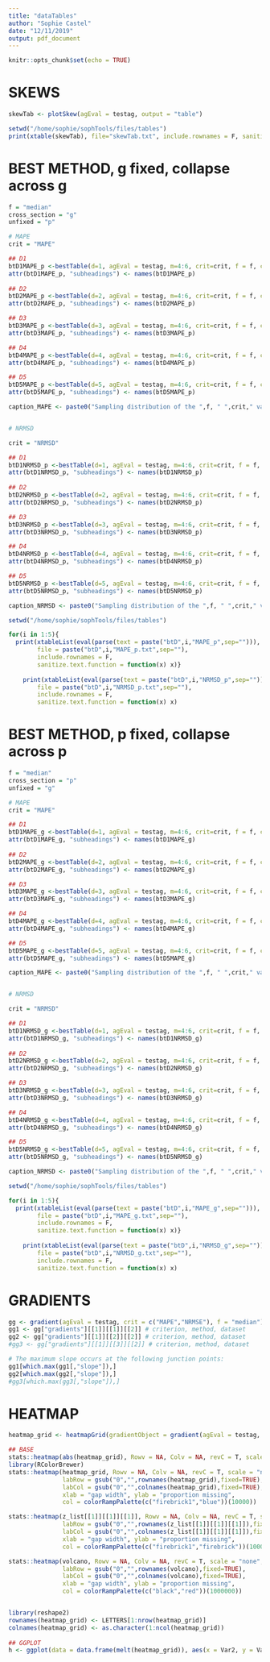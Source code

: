 ```yaml
---
title: "dataTables"
author: "Sophie Castel"
date: "12/11/2019"
output: pdf_document
---
```


```r
knitr::opts_chunk$set(echo = TRUE)
```

# SKEWS
```r
skewTab <- plotSkew(agEval = testag, output = "table")

setwd("/home/sophie/sophTools/files/tables")
print(xtable(skewTab), file="skewTab.txt", include.rownames = F, sanitize.text.function = function(x) x)
```

# BEST METHOD, g fixed, collapse across g
```r
f = "median"
cross_section = "g"
unfixed = "p"

# MAPE
crit = "MAPE"

## D1
btD1MAPE_p <-bestTable(d=1, agEval = testag, m=4:6, crit=crit, f = f, cross_section = cross_section, collapse = T)
attr(btD1MAPE_p, "subheadings") <- names(btD1MAPE_p)
  
## D2
btD2MAPE_p <-bestTable(d=2, agEval = testag, m=4:6, crit=crit, f = f, cross_section = cross_section, collapse = T)
attr(btD2MAPE_p, "subheadings") <- names(btD2MAPE_p)

## D3
btD3MAPE_p <-bestTable(d=3, agEval = testag, m=4:6, crit=crit, f = f, cross_section = cross_section, collapse = T)
attr(btD3MAPE_p, "subheadings") <- names(btD3MAPE_p)

## D4
btD4MAPE_p <-bestTable(d=4, agEval = testag, m=4:6, crit=crit, f = f, cross_section = cross_section, collapse = T)
attr(btD4MAPE_p, "subheadings") <- names(btD4MAPE_p)

## D5
btD5MAPE_p <-bestTable(d=5, agEval = testag, m=4:6, crit=crit, f = f, cross_section = cross_section, collapse = T)
attr(btD5MAPE_p, "subheadings") <- names(btD5MAPE_p)

caption_MAPE <- paste0("Sampling distribution of the ",f, " ",crit," values in dataset ",d,". Statistics are aggregated across $",cross_section,"$ and shown for each value of $",unfixed,"$.")


# NRMSD

crit = "NRMSD"

## D1
btD1NRMSD_p <-bestTable(d=1, agEval = testag, m=4:6, crit=crit, f = f, cross_section = cross_section, collapse = T)
attr(btD1NRMSD_p, "subheadings") <- names(btD1NRMSD_p)
  
## D2
btD2NRMSD_p <-bestTable(d=2, agEval = testag, m=4:6, crit=crit, f = f, cross_section = cross_section, collapse = T)
attr(btD2NRMSD_p, "subheadings") <- names(btD2NRMSD_p)

## D3
btD3NRMSD_p <-bestTable(d=3, agEval = testag, m=4:6, crit=crit, f = f, cross_section = cross_section, collapse = T)
attr(btD3NRMSD_p, "subheadings") <- names(btD3NRMSD_p)

## D4
btD4NRMSD_p <-bestTable(d=4, agEval = testag, m=4:6, crit=crit, f = f, cross_section = cross_section, collapse = T)
attr(btD4NRMSD_p, "subheadings") <- names(btD4NRMSD_p)

## D5
btD5NRMSD_p <-bestTable(d=5, agEval = testag, m=4:6, crit=crit, f = f, cross_section = cross_section, collapse = T)
attr(btD5NRMSD_p, "subheadings") <- names(btD5NRMSD_p)

caption_NRMSD <- paste0("Sampling distribution of the ",f, " ",crit," values in dataset ",d,". Statistics are aggregated across $",cross_section,"$ and shown for each value of $",unfixed,"$.")
```

```r
setwd("/home/sophie/sophTools/files/tables")

for(i in 1:5){
  print(xtableList(eval(parse(text = paste("btD",i,"MAPE_p",sep=""))), caption = caption_MAPE[i]), 
        file = paste("btD",i,"MAPE_p.txt",sep=""),
        include.rownames = F,
        sanitize.text.function = function(x) x)}
  
    print(xtableList(eval(parse(text = paste("btD",i,"NRMSD_p",sep=""))), caption = caption_NRMSD[i]), 
        file = paste("btD",i,"NRMSD_p.txt",sep=""),
        include.rownames = F,
        sanitize.text.function = function(x) x)

```

# BEST METHOD, p fixed, collapse across p
```r
f = "median"
cross_section = "p"
unfixed = "g"

# MAPE
crit = "MAPE"

## D1
btD1MAPE_g <-bestTable(d=1, agEval = testag, m=4:6, crit=crit, f = f, cross_section = cross_section, collapse = T)
attr(btD1MAPE_g, "subheadings") <- names(btD1MAPE_g)
  
## D2
btD2MAPE_g <-bestTable(d=2, agEval = testag, m=4:6, crit=crit, f = f, cross_section = cross_section, collapse = T)
attr(btD2MAPE_g, "subheadings") <- names(btD2MAPE_g)

## D3
btD3MAPE_g <-bestTable(d=3, agEval = testag, m=4:6, crit=crit, f = f, cross_section = cross_section, collapse = T)
attr(btD3MAPE_g, "subheadings") <- names(btD3MAPE_g)

## D4
btD4MAPE_g <-bestTable(d=4, agEval = testag, m=4:6, crit=crit, f = f, cross_section = cross_section, collapse = T)
attr(btD4MAPE_g, "subheadings") <- names(btD4MAPE_g)

## D5
btD5MAPE_g <-bestTable(d=5, agEval = testag, m=4:6, crit=crit, f = f, cross_section = cross_section, collapse = T)
attr(btD5MAPE_g, "subheadings") <- names(btD5MAPE_g)

caption_MAPE <- paste0("Sampling distribution of the ",f, " ",crit," values in dataset ",d,". Statistics are aggregated across $",cross_section,"$ and shown for each value of $",unfixed,"$.")


# NRMSD

crit = "NRMSD"

## D1
btD1NRMSD_g <-bestTable(d=1, agEval = testag, m=4:6, crit=crit, f = f, cross_section = cross_section, collapse = T)
attr(btD1NRMSD_g, "subheadings") <- names(btD1NRMSD_g)
  
## D2
btD2NRMSD_g <-bestTable(d=2, agEval = testag, m=4:6, crit=crit, f = f, cross_section = cross_section, collapse = T)
attr(btD2NRMSD_g, "subheadings") <- names(btD2NRMSD_g)

## D3
btD3NRMSD_g <-bestTable(d=3, agEval = testag, m=4:6, crit=crit, f = f, cross_section = cross_section, collapse = T)
attr(btD3NRMSD_g, "subheadings") <- names(btD3NRMSD_g)

## D4
btD4NRMSD_g <-bestTable(d=4, agEval = testag, m=4:6, crit=crit, f = f, cross_section = cross_section, collapse = T)
attr(btD4NRMSD_g, "subheadings") <- names(btD4NRMSD_g)

## D5
btD5NRMSD_g <-bestTable(d=5, agEval = testag, m=4:6, crit=crit, f = f, cross_section = cross_section, collapse = T)
attr(btD5NRMSD_g, "subheadings") <- names(btD5NRMSD_g)

caption_NRMSD <- paste0("Sampling distribution of the ",f, " ",crit," values in dataset ",d,". Statistics are aggregated across $",cross_section,"$ and shown for each value of $",unfixed,"$.")
```

```r
setwd("/home/sophie/sophTools/files/tables")

for(i in 1:5){
  print(xtableList(eval(parse(text = paste("btD",i,"MAPE_g",sep=""))), caption = caption_MAPE[i]), 
        file = paste("btD",i,"MAPE_g.txt",sep=""),
        include.rownames = F,
        sanitize.text.function = function(x) x)}
  
    print(xtableList(eval(parse(text = paste("btD",i,"NRMSD_g",sep=""))), caption = caption_NRMSD[i]), 
        file = paste("btD",i,"NRMSD_g.txt",sep=""),
        include.rownames = F,
        sanitize.text.function = function(x) x)

```

# GRADIENTS
```r
gg <- gradient(agEval = testag, crit = c("MAPE","NRMSE"), f = "median")
gg1 <- gg["gradients"][[1]][[1]][[2]] # criterion, method, dataset 
gg2 <- gg["gradients"][[1]][[2]][[2]] # criterion, method, dataset 
#gg3 <- gg["gradients"][[1]][[3]][[2]] # criterion, method, dataset 

# The maximum slope occurs at the following junction points:
gg1[which.max(gg1[,"slope"]),]
gg2[which.max(gg2[,"slope"]),]
#gg3[which.max(gg3[,"slope"]),]
```

# HEATMAP
```r
heatmap_grid <- heatmapGrid(gradientObject = gradient(agEval = testag, crit = "MSE"), agEval = testag, crit = "MSE", m = 1, d = 5, output = "matrix")

## BASE
stats::heatmap(abs(heatmap_grid), Rowv = NA, Colv = NA, revC = T, scale = "row")
library(RColorBrewer)
stats::heatmap(heatmap_grid, Rowv = NA, Colv = NA, revC = T, scale = "none", 
               labRow = gsub("0","",rownames(heatmap_grid),fixed=TRUE),
               labCol = gsub("0","",colnames(heatmap_grid),fixed=TRUE),
               xlab = "gap width", ylab = "proportion missing",
               col = colorRampPalette(c("firebrick1","blue"))(10000))

stats::heatmap(z_list[[1]][[1]][[1]], Rowv = NA, Colv = NA, revC = T, scale = "none", 
               labRow = gsub("0","",rownames(z_list[[1]][[1]][[1]]),fixed=TRUE),
               labCol = gsub("0","",colnames(z_list[[1]][[1]][[1]]),fixed=TRUE),
               xlab = "gap width", ylab = "proportion missing",
               col = colorRampPalette(c("firebrick1","firebrick"))(100000))

stats::heatmap(volcano, Rowv = NA, Colv = NA, revC = T, scale = "none", 
               labRow = gsub("0","",rownames(volcano),fixed=TRUE),
               labCol = gsub("0","",colnames(volcano),fixed=TRUE),
               xlab = "gap width", ylab = "proportion missing",
               col = colorRampPalette(c("black","red"))(1000000))


library(reshape2)
rownames(heatmap_grid) <- LETTERS[1:nrow(heatmap_grid)]
colnames(heatmap_grid) <- as.character(1:ncol(heatmap_grid))
  
## GGPLOT
h <- ggplot(data = data.frame(melt(heatmap_grid)), aes(x = Var2, y = Var1, fill = value)) + geom_tile()

```

